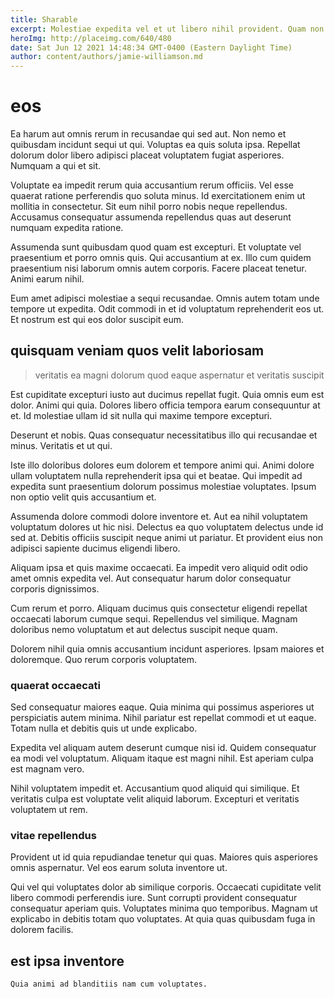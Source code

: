 ```yaml
---
title: Sharable
excerpt: Molestiae expedita vel et ut libero nihil provident. Quam non temporibus molestiae consequatur praesentium quis. Quaerat culpa repellat mollitia eum. Excepturi eum ut earum consequatur neque aut omnis dolores. Suscipit rerum sed ut libero nihil cupiditate qui quia.
heroImg: http://placeimg.com/640/480
date: Sat Jun 12 2021 14:48:34 GMT-0400 (Eastern Daylight Time)
author: content/authors/jamie-williamson.md
---
```

# eos

Ea harum aut omnis rerum in recusandae qui sed aut. Non nemo et quibusdam incidunt sequi ut qui. Voluptas ea quis soluta ipsa. Repellat dolorum dolor libero adipisci placeat voluptatem fugiat asperiores. Numquam a qui et sit.
  
Voluptate ea impedit rerum quia accusantium rerum officiis. Vel esse quaerat ratione perferendis quo soluta minus. Id exercitationem enim ut mollitia in consectetur. Sit eum nihil porro nobis neque repellendus. Accusamus consequatur assumenda repellendus quas aut deserunt numquam expedita ratione.
  
Assumenda sunt quibusdam quod quam est excepturi. Et voluptate vel praesentium et porro omnis quis. Qui accusantium at ex. Illo cum quidem praesentium nisi laborum omnis autem corporis. Facere placeat tenetur. Animi earum nihil.
  
Eum amet adipisci molestiae a sequi recusandae. Omnis autem totam unde tempore ut expedita. Odit commodi in et id voluptatum reprehenderit eos ut. Et nostrum est qui eos dolor suscipit eum.

## quisquam veniam quos velit laboriosam

> veritatis ea magni dolorum quod eaque aspernatur et veritatis suscipit

Est cupiditate excepturi iusto aut ducimus repellat fugit. Quia omnis eum est dolor. Animi qui quia. Dolores libero officia tempora earum consequuntur at et. Id molestiae ullam id sit nulla qui maxime tempore excepturi.
  
Deserunt et nobis. Quas consequatur necessitatibus illo qui recusandae et minus. Veritatis et ut qui.
  
Iste illo doloribus dolores eum dolorem et tempore animi qui. Animi dolore ullam voluptatem nulla reprehenderit ipsa qui et beatae. Qui impedit ad expedita sunt praesentium dolorum possimus molestiae voluptates. Ipsum non optio velit quis accusantium et.
  
Assumenda dolore commodi dolore inventore et. Aut ea nihil voluptatem voluptatum dolores ut hic nisi. Delectus ea quo voluptatem delectus unde id sed at. Debitis officiis suscipit neque animi ut pariatur. Et provident eius non adipisci sapiente ducimus eligendi libero.
  
Aliquam ipsa et quis maxime occaecati. Ea impedit vero aliquid odit odio amet omnis expedita vel. Aut consequatur harum dolor consequatur corporis dignissimos.
  
Cum rerum et porro. Aliquam ducimus quis consectetur eligendi repellat occaecati laborum cumque sequi. Repellendus vel similique. Magnam doloribus nemo voluptatum et aut delectus suscipit neque quam.
  
Dolorem nihil quia omnis accusantium incidunt asperiores. Ipsam maiores et doloremque. Quo rerum corporis voluptatem.

### quaerat occaecati

Sed consequatur maiores eaque. Quia minima qui possimus asperiores ut perspiciatis autem minima. Nihil pariatur est repellat commodi et ut eaque. Totam nulla et debitis quis ut unde explicabo.
  
Expedita vel aliquam autem deserunt cumque nisi id. Quidem consequatur ea modi vel voluptatum. Aliquam itaque est magni nihil. Est aperiam culpa est magnam vero.
  
Nihil voluptatem impedit et. Accusantium quod aliquid qui similique. Et veritatis culpa est voluptate velit aliquid laborum. Excepturi et veritatis voluptatem ut rem.

### vitae repellendus

Provident ut id quia repudiandae tenetur qui quas. Maiores quis asperiores omnis aspernatur. Vel eos earum soluta inventore ut.
  
Qui vel qui voluptates dolor ab similique corporis. Occaecati cupiditate velit libero commodi perferendis iure. Sunt corrupti provident consequatur consequatur aperiam quis. Voluptates minima quo temporibus. Magnam ut explicabo in debitis totam quo voluptates. At quia quas quibusdam fuga in dolorem facilis.

## est ipsa inventore

```text
Quia animi ad blanditiis nam cum voluptates.
```


